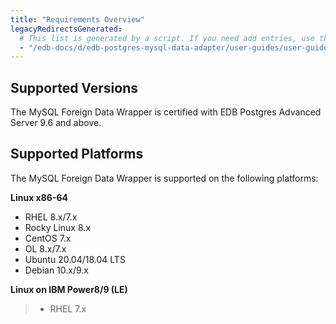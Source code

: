 ```yaml
---
title: "Requirements Overview"
legacyRedirectsGenerated:
  # This list is generated by a script. If you need add entries, use the `legacyRedirects` key.
  - "/edb-docs/d/edb-postgres-mysql-data-adapter/user-guides/user-guide/2.5.5/requirements_overview.html"
---
```


## Supported Versions

The MySQL Foreign Data Wrapper is certified with EDB Postgres Advanced Server 9.6 and above.

## Supported Platforms

The MySQL Foreign Data Wrapper is supported on the following platforms:

**Linux x86-64**

 -   RHEL 8.x/7.x
 -   Rocky Linux 8.x
 -   CentOS 7.x
 -   OL 8.x/7.x
 -   Ubuntu 20.04/18.04 LTS
 -   Debian 10.x/9.x

**Linux on IBM Power8/9 (LE)**

> -   RHEL 7.x
